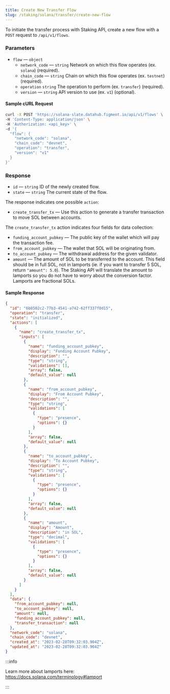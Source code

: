 ```yaml
---
title: Create New Transfer Flow
slug: /staking/solana/transfer/create-new-flow
---
```


To initiate the transfer process with Staking API, create a new flow with a `POST` request to `/api/v1/flows`.

### Parameters

- `flow` &mdash; `object`
  - `network_code` &mdash; `string` Network on which this flow operates (ex. `solana`) (required).
  - `chain_code` &mdash; `string` Chain on which this flow operates (ex. `testnet`) (required).
  - `operation` `string` The operation to perform (ex. `transfer`) (required).
  - `version` &mdash; `string` API version to use (ex. `v1`) (optional).

#### Sample cURL Request

```bash {5-10}
curl -X POST 'https://solana-slate.datahub.figment.io/api/v1/flows' \
-H 'Content-Type: application/json' \
-H 'Authorization: <api_key>' \
-d '{
  "flow": {
    "network_code": "solana",
    "chain_code": "devnet",
    "operation": "transfer",
    "version": "v1"
  }
}'
```

### Response

- `id` &mdash; `string` ID of the newly created flow.
- `state` &mdash; `string` The current state of the flow.

The response indicates one possible `action`:

- `create_transfer_tx` &mdash; Use this action to generate a transfer transaction to move SOL between accounts.

The `create_transfer_tx` action indicates four fields for data collection:

- `funding_account_pubkey` &mdash; The public key of the wallet which will pay the transaction fee.
- `from_account_pubkey` &mdash; The wallet that SOL will be originating from.
- `to_account_pubkey` &mdash; The withdrawal address for the given validator.
- `amount` &mdash; The amount of SOL to be transferred to the account. This field should be in full SOL, not in lamports (ie. if you want to transfer 5 SOL, return `"amount": 5.0`). The Staking API will translate the amount to lamports so you do not have to worry about the conversion factor. Lamports are fractional SOLs.

#### Sample Response

```json {3,4,7,10,19,33,47}
{
  "id": "6b8502c2-77b3-4541-a742-62ff337f0d15",
  "operation": "transfer",
  "state": "initialized",
  "actions": [
    {
      "name": "create_transfer_tx",
      "inputs": [
        {
          "name": "funding_account_pubkey",
          "display": "Funding Account Pubkey",
          "description": "",
          "type": "string",
          "validations": [],
          "array": false,
          "default_value": null
        },
        {
          "name": "from_account_pubkey",
          "display": "From Account Pubkey",
          "description": "",
          "type": "string",
          "validations": [
            {
              "type": "presence",
              "options": {}
            }
          ],
          "array": false,
          "default_value": null
        },
        {
          "name": "to_account_pubkey",
          "display": "To Account Pubkey",
          "description": "",
          "type": "string",
          "validations": [
            {
              "type": "presence",
              "options": {}
            }
          ],
          "array": false,
          "default_value": null
        },
        {
          "name": "amount",
          "display": "Amount",
          "description": "in SOL",
          "type": "decimal",
          "validations": [
            {
              "type": "presence",
              "options": {}
            }
          ],
          "array": false,
          "default_value": null
        }
      ]
    }
  ],
  "data": {
    "from_account_pubkey": null,
    "to_account_pubkey": null,
    "amount": null,
    "funding_account_pubkey": null,
    "transfer_transaction": null
  },
  "network_code": "solana",
  "chain_code": "devnet",
  "created_at": "2023-02-28T09:32:03.904Z",
  "updated_at": "2023-02-28T09:32:03.904Z"
}
```

:::info

Learn more about lamports here: https://docs.solana.com/terminology#lamport

:::
